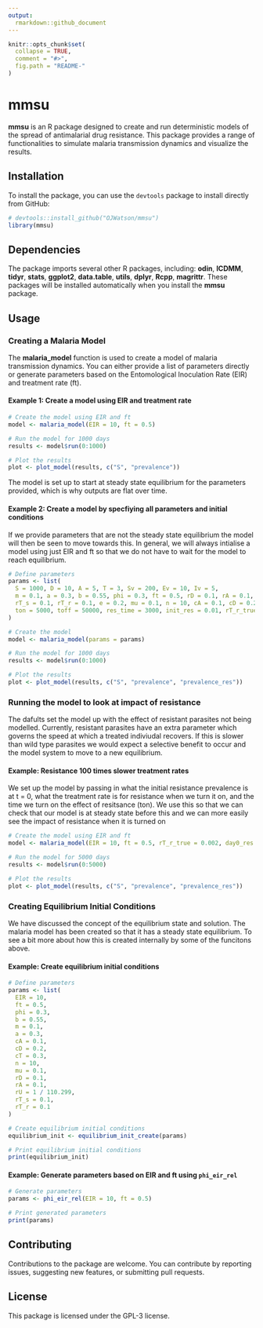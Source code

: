```yaml
---
output:
  rmarkdown::github_document
---
```


<!-- README.md is generated from README.Rmd. Please edit that file -->

```r
knitr::opts_chunk$set(
  collapse = TRUE,
  comment = "#>",
  fig.path = "README-"
)
```

# mmsu

**mmsu** is an R package designed to create and run deterministic models of the spread of antimalarial drug resistance. This package provides a range of functionalities to simulate malaria transmission dynamics and visualize the results.

## Installation

To install the package, you can use the `devtools` package to install directly from GitHub:

```r
# devtools::install_github("OJWatson/mmsu")
library(mmsu)
```

## Dependencies

The package imports several other R packages, including: **odin**, **ICDMM**, **tidyr**, **stats**, **ggplot2**, **data.table**, **utils**, **dplyr**, **Rcpp**, **magrittr**. These packages will be installed automatically when you install the **mmsu** package.

## Usage

### Creating a Malaria Model

The **malaria_model** function is used to create a model of malaria transmission dynamics. You can either provide a list of parameters directly or generate parameters based on the Entomological Inoculation Rate (EIR) and treatment rate (ft).

#### Example 1: Create a model using EIR and treatment rate

```r
# Create the model using EIR and ft
model <- malaria_model(EIR = 10, ft = 0.5)

# Run the model for 1000 days
results <- model$run(0:1000)

# Plot the results
plot <- plot_model(results, c("S", "prevalence"))
```

The model is set up to start at steady state equilibrium for the parameters provided, 
which is why outputs are flat over time.

#### Example 2: Create a model by specfiying all parameters and initial conditions 

If we provide parameters that are not the steady state equilibrium the model will then 
be seen to move towards this. In general, we will always intialise a model using just EIR
and ft so that we do not have to wait for the model to reach equilibrium. 

```r

# Define parameters
params <- list(
  S = 1000, D = 10, A = 5, T = 3, Sv = 200, Ev = 10, Iv = 5,
  m = 0.1, a = 0.3, b = 0.55, phi = 0.3, ft = 0.5, rD = 0.1, rA = 0.1,
  rT_s = 0.1, rT_r = 0.1, e = 0.2, mu = 0.1, n = 10, cA = 0.1, cD = 0.2, cT = 0.3,
  ton = 5000, toff = 50000, res_time = 3000, init_res = 0.01, rT_r_true = 0.1
)

# Create the model
model <- malaria_model(params = params)

# Run the model for 1000 days
results <- model$run(0:1000)

# Plot the results
plot <- plot_model(results, c("S", "prevalence", "prevalence_res"))
```

### Running the model to look at impact of resistance

The dafults set the model up with the effect of resistant parasites not being modelled. Currently, 
resistant parasites have an extra parameter which governs the speed at which a treated indiviudal 
recovers. If this is slower than wild type parasites we would expect a selective benefit to occur 
and the model system to move to a new equilibrium. 

#### Example: Resistance 100 times slower treatment rates

We set up the model by passing in what the initial resistance prevalence is at t = 0, 
what the treatment rate is for resistance when we turn it on, and the time we turn on the 
effect of resitsance (ton). We use this so that we can check that our model is at steady state
before this and we can more easily see the impact of resistance when it is turned on

```r

# Create the model using EIR and ft
model <- malaria_model(EIR = 10, ft = 0.5, rT_r_true = 0.002, day0_res = 0.1, ton = 500)

# Run the model for 5000 days
results <- model$run(0:5000)

# Plot the results
plot <- plot_model(results, c("S", "prevalence", "prevalence_res"))
```

### Creating Equilibrium Initial Conditions

We have discussed the concept of the equilibrium state and solution. The malaria model has been created so that it has a steady state equilibrium. To see a bit more about how this is created internally by some of the funcitons above.

#### Example: Create equilibrium initial conditions

```r
# Define parameters
params <- list(
  EIR = 10,
  ft = 0.5,
  phi = 0.3,
  b = 0.55,
  m = 0.1,
  a = 0.3,
  cA = 0.1,
  cD = 0.2,
  cT = 0.3,
  n = 10,
  mu = 0.1,
  rD = 0.1,
  rA = 0.1,
  rU = 1 / 110.299,
  rT_s = 0.1,
  rT_r = 0.1
)

# Create equilibrium initial conditions
equilibrium_init <- equilibrium_init_create(params)

# Print equilibrium initial conditions
print(equilibrium_init)
```

#### Example: Generate parameters based on EIR and ft using `phi_eir_rel`

```r
# Generate parameters
params <- phi_eir_rel(EIR = 10, ft = 0.5)

# Print generated parameters
print(params)
```

## Contributing

Contributions to the package are welcome. You can contribute by reporting issues, suggesting new features, or submitting pull requests.

## License

This package is licensed under the GPL-3 license.

